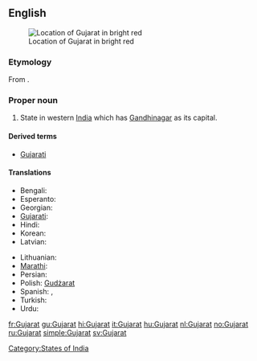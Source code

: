 ==English==
{{wikipedia}}
[[File:India-GUJARAT.svg|thumb|Location of Gujarat in bright red]]

===Etymology===
From {{etyl|gu}} {{term|ગુજરાત|lang=gu|sc=Gujr}}.

===Proper noun===
{{en-proper noun}}

# State in western [[India]] which has [[Gandhinagar]] as its capital.

====Derived terms====
* [[Gujarati]]

====Translations====
{{trans-top|state in India}}
* Bengali: {{t|bn|গুজরাট|sc=Beng|xs=Bengali}}
* Esperanto: {{t|eo|Guĝarato|xs=Esperanto}}
* Georgian: {{t|ka|გუჯარათი|sc=Geor|xs=Georgian}}
* [[Gujarati]]: {{t|gu|ગુજરાત|tr=gujarāt|sc=Gujr|xs=Gujarati}}
* Hindi: {{t+|hi|गुजरात|tr=gujarāt|xs=Hindi}}
* Korean: {{t|ko|구자라트 주|tr=gujaratteu ju|sc=Hang}}
* Latvian: {{t|lv|Gudžarāta|xs=Latvian}}
{{trans-mid}}
* Lithuanian: {{t|lt|Gudžaratas|m|xs=Lithuanian}}
* [[Marathi]]: {{t-|mr|गुजरात|tr=gujarāt|sc=Deva|xs=Marathi}}
* Persian: {{t|fa|گجرات|alt=گُجَرات|xs=Persian}}
* Polish: [[Gudżarat]] {{m}}
* Spanish: {{t|es|Guyarat}},  {{t-|es|Gujarat}}
* Turkish: {{t|tr|Gucerat}}
* Urdu: {{t|ur|گجرات|tr=gujarāt|xs=Urdu}}
{{trans-bottom}}

[[Category:States of India]]

[[fr:Gujarat]]
[[gu:Gujarat]]
[[hi:Gujarat]]
[[it:Gujarat]]
[[hu:Gujarat]]
[[nl:Gujarat]]
[[no:Gujarat]]
[[ru:Gujarat]]
[[simple:Gujarat]]
[[sv:Gujarat]]
